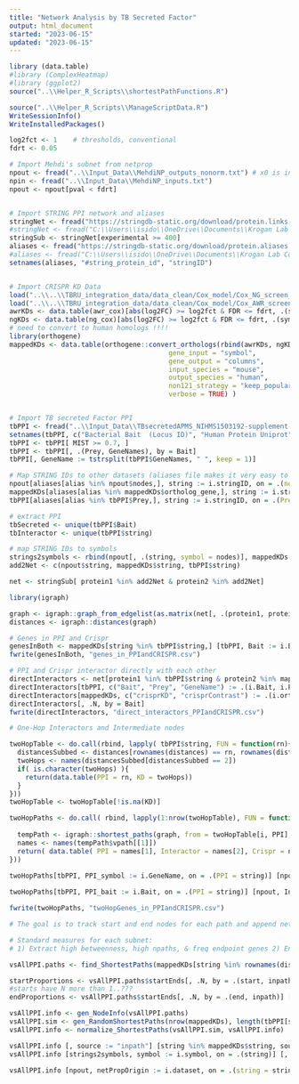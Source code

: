 ---
title: "Network Analysis by TB Secreted Factor"
output: html_document
started: "2023-06-15"
updated: "2023-06-15"
---


```{r, Dependencies}
library (data.table)
#library (ComplexHeatmap)
#library (ggplot2)
source("..\\Helper_R_Scripts\\shortestPathFunctions.R")

source("..\\Helper_R_Scripts\\ManageScriptData.R")
WriteSessionInfo()
WriteInstalledPackages()
```


```{r, Import Data}
log2fct <- 1    # thresholds, conventional
fdrt <- 0.05

# Import Mehdi's subnet from netprop
npout <- fread("..\\Input_Data\\MehdiNP_outputs_nonorm.txt") # x0 is input heat, xss_t is propagated heat
npin <- fread("..\\Input_Data\\MehdiNP_inputs.txt")
npout <- npout[pval < fdrt]


# Import STRING PPI network and aliases
stringNet <- fread("https://stringdb-static.org/download/protein.links.detailed.v11.5/9606.protein.links.detailed.v11.5.txt.gz")
#stringNet <- fread("C:\\Users\\isido\\OneDrive\\Documents\\Krogan Lab Code\\Universal_Datasets\\STRING_files\\Human_9606.protein.links.detailed.v11.5.txt")
stringSub <- stringNet[experimental >= 400]
aliases <- fread("https://stringdb-static.org/download/protein.aliases.v11.5/9606.protein.aliases.v11.5.txt.gz")
#aliases <- fread("C:\\Users\\isido\\OneDrive\\Documents\\Krogan Lab Code\\Universal_Datasets\\STRING_files\\Human_9606.protein.aliases.v11.5.txt")
setnames(aliases, "#string_protein_id", "stringID")


# Import CRISPR KD Data 
load("..\\..\\TBRU_integration_data/data_clean/Cox_model/Cox_NG_screen_model.RData")
load("..\\..\\TBRU_integration_data/data_clean/Cox_model/Cox_AWR_screen_model.RData")
awrKDs <- data.table(awr_cox)[abs(log2FC) >= log2fct & FDR <= fdrt, .(symbol, log2FC), by = contrast]
ngKDs <- data.table(ng_cox)[abs(log2FC) >= log2fct & FDR <= fdrt, .(symbol, log2FC), by = contrast]
# need to convert to human homologs !!!!
library(orthogene)
mappedKDs <- data.table(orthogene::convert_orthologs(rbind(awrKDs, ngKDs), 
                                        gene_input = "symbol",
                                        gene_output = "columns",
                                        input_species = "mouse",
                                        output_species = "human",
                                        non121_strategy = "keep_popular",
                                        verbose = TRUE) )


# Import TB secreted Factor PPI
tbPPI <- fread("..\\Input_Data\\TBsecretedAPMS_NIHMS1503192-supplement-5.csv")
setnames(tbPPI, c("Bacterial Bait  (Locus ID)", "Human Protein Uniprot", "Human Gene name"), c("Bait", "Prey", "GeneNames")) 
tbPPI <- tbPPI[ MIST >= 0.7, ]
tbPPI <- tbPPI[, .(Prey, GeneNames), by = Bait]
tbPPI[, GeneName := tstrsplit(tbPPI$GeneNames, " ", keep = 1)]
```


```{r, Prepare gene lists for Network}
# Map STRING IDs to other datasets (aliases file makes it very easy to map from anything else to STRING)
npout[aliases[alias %in% npout$nodes,], string := i.stringID, on = .(nodes = alias)]
mappedKDs[aliases[alias %in% mappedKDs$ortholog_gene,], string := i.stringID, on = .(ortholog_gene = alias)]
tbPPI[aliases[alias %in% tbPPI$Prey,], string := i.stringID, on = .(Prey = alias)]

# extract PPI 
tbSecreted <- unique(tbPPI$Bait)
tbInteractor <- unique(tbPPI$string)

# map STRING IDs to symbols 
strings2symbols <- rbind(npout[, .(string, symbol = nodes)], mappedKDs[, .(string, symbol = ortholog_gene)], tbPPI[, .(string, symbol = GeneName)])
add2Net <- c(npout$string, mappedKDs$string, tbPPI$string)

net <- stringSub[ protein1 %in% add2Net & protein2 %in% add2Net]
```


```{r, Igraphification}
library(igraph)

graph <- igraph::graph_from_edgelist(as.matrix(net[, .(protein1, protein2)]))
distances <- igraph::distances(graph)
```


```{r, Simple PPI & CRISPR Neighbors}
# Genes in PPI and Crispr
genesInBoth <- mappedKDs[string %in% tbPPI$string,] [tbPPI, Bait := i.Bait, on = .(string = string) ]
fwrite(genesInBoth, "genes_in_PPIandCRISPR.csv")

# PPI and Crispr interactor directly with each other
directInteractors <- net[protein1 %in% tbPPI$string & protein2 %in% mappedKDs$string, .(protein1,protein2)]
directInteractors[tbPPI, c("Bait", "Prey", "GeneName") := .(i.Bait, i.Prey, i.GeneName), on = .(protein1 = string)]
directInteractors[mappedKDs, c("crisprKD", "crisprContrast") := .(i.ortholog_gene, i.contrast), on = .(protein2 = string)]
directInteractors[, .N, by = Bait]
fwrite(directInteractors, "direct_interactors_PPIandCRISPR.csv")

# One-Hop Interactors and Intermediate nodes

twoHopTable <- do.call(rbind, lapply( tbPPI$string, FUN = function(rn){
  distancesSubbed <- distances[rownames(distances) == rn, rownames(distances) %in% mappedKDs$string]
  twoHops <- names(distancesSubbed[distancesSubbed == 2])
  if( is.character(twoHops) ){
    return(data.table(PPI = rn, KD = twoHops))
  }
}))
twoHopTable <- twoHopTable[!is.na(KD)]

twoHopPaths <- do.call( rbind, lapply(1:nrow(twoHopTable), FUN = function(i){
  
  tempPath <- igraph::shortest_paths(graph, from = twoHopTable[i, PPI], to = twoHopTable[i, KD])
  names <- names(tempPath$vpath[[1]])
  return( data.table( PPI = names[1], Interactor = names[2], Crispr = names[3]) )
}))
  
twoHopPaths[tbPPI, PPI_symbol := i.GeneName, on = .(PPI = string)] [npout, Interactor_symbol := i.nodes, on = .(Interactor = string)] [mappedKDs, Crispr_symbol := i.symbol, on = .(Crispr = string)]

twoHopPaths[tbPPI, PPI_bait := i.Bait, on = .(PPI = string)] [npout, Interactor_dataset := i.dataset, on = .(Interactor = string)] [mappedKDs, Crispr_contrast := tstrsplit(i.contrast, "-", keep = 1), on = .(Crispr = string)]

fwrite(twoHopPaths, "twoHopGenes_in_PPIandCRISPR.csv")
```


```{r, all KDs to nearest PPI SP Subnet}

# The goal is to track start and end nodes for each path and append netProp dataset for each intermediate node

# Standard measures for each subnet:
# 1) Extract high betweenness, high npaths, & freq endpoint genes 2) Enrich gene groups for each origin in network 3) Thresh enrichment with high centrality 4) Modularize and enrich 5) Generate network and simple chart views to show centrality scores, 'inpaths' clinical data origin, and freq endpoint genes

vsAllPPI.paths <- find_ShortestPaths(mappedKDs[string %in% rownames(distances), string], tbPPI[string %in% rownames(distances), string], graph, distances, trackStartEnds = TRUE)

startProportions <- vsAllPPI.paths$startEnds[, .N, by = .(start, inpath)] [!is.na(inpath) ]
#starts have N more than 1..???
endProportions <- vsAllPPI.paths$startEnds[, .N, by = .(end, inpath)] [!is.na(inpath) ]

vsAllPPI.info <- gen_NodeInfo(vsAllPPI.paths)
vsAllPPI.sim <- gen_RandomShortestPaths(nrow(mappedKDs), length(tbPPI[string %in% rownames(distances), string]), 1000, distances, graph)
vsAllPPI.info <- normalize_ShortestPaths(vsAllPPI.sim, vsAllPPI.info)

vsAllPPI.info [, source := "inpath"] [string %in% mappedKDs$string, source := "crispr"] [string %in% tbPPI$string, source := "ppi"]  [string %in% tbPPI$string & string %in% mappedKDs$string, source := "both"] 
vsAllPPI.info [strings2symbols, symbol := i.symbol, on = .(string)] [, symbol := tstrsplit(symbol, split = ";| " , keep = 1)]

vsAllPPI.info [npout, netPropOrigin := i.dataset, on = .(string = string)]


```










